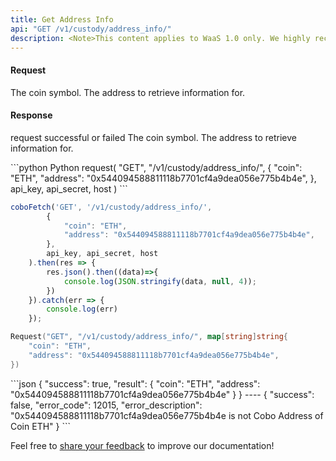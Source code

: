 ```yaml
---
title: Get Address Info
api: "GET /v1/custody/address_info/"
description: <Note>This content applies to WaaS 1.0 only. We highly recommend that you upgrade to [WaaS 2.0](https://www.cobo.com/developers/v2/guides/overview/introduction).</Note> This endpoint returns information about a given address for a specific coin. It checks if the address belongs to the custody wallet and raises an exception if it doesn't. The response is a JSON object containing the coin and address fields.
---
```



#### Request

<ParamField query="coin" type="String" required>The coin symbol.</ParamField>
<ParamField query="address" type="String" required>The address to retrieve information for.</ParamField>

#### Response
<ResponseField name="success" type="bool">request successful or failed</ResponseField>
   <ResponseField name="result" type="object">
   <Expandable title="object">
        <ResponseField name="coin" type="String">The coin symbol.</ResponseField>
        <ResponseField name="address" type="String">The address to retrieve information for.</ResponseField>
    </Expandable>
</ResponseField>


<RequestExample>
```python Python
request(
  "GET",
  "/v1/custody/address_info/",
  {
    "coin": "ETH",
    "address": "0x544094588811118b7701cf4a9dea056e775b4b4e",
  },
  api_key, api_secret, host
)
```

```javascript JavaScript
coboFetch('GET', '/v1/custody/address_info/',
        {
            "coin": "ETH",
            "address": "0x544094588811118b7701cf4a9dea056e775b4b4e",
        },
        api_key, api_secret, host
    ).then(res => {
        res.json().then((data)=>{
            console.log(JSON.stringify(data, null, 4));
        })
    }).catch(err => {
        console.log(err)
    });
```

```go Go
Request("GET", "/v1/custody/address_info/", map[string]string{
    "coin": "ETH",
    "address": "0x544094588811118b7701cf4a9dea056e775b4b4e",
})
```

</RequestExample>


<ResponseExample>
```json
{
  "success": true,
  "result": {
    "coin": "ETH",
    "address": "0x544094588811118b7701cf4a9dea056e775b4b4e"
  }
}
----
{
  "success": false,
  "error_code": 12015,
  "error_description": "0x544094588811118b7701cf4a9dea056e775b4b4e is not Cobo Address of Coin ETH"
}
```
</ResponseExample>


<Tip>Feel free to [share your feedback](https://forms.zohopublic.com/cobo/form/DocumentFeedbackForm/formperma/QvLOhxJv1_JMsJ-1dleZ8Itb_7rzN-LtgvsDdxosoVI) to improve our documentation!</Tip>
